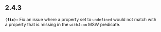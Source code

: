 ## 2.4.3
**`(fix):`** Fix an issue where a property set to `undefined` would not match with a property that is missing in the `withJson` MSW predicate.


